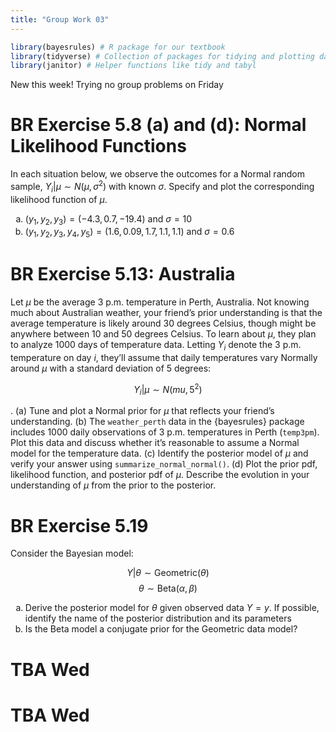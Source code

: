 ```yaml
---
title: "Group Work 03"
---
```


```r
library(bayesrules) # R package for our textbook
library(tidyverse) # Collection of packages for tidying and plotting data
library(janitor) # Helper functions like tidy and tabyl
```

::: callout-note
New this week! Trying no group problems on Friday
:::

# BR Exercise 5.8 (a) and (d): Normal Likelihood Functions

In each situation below, we observe the outcomes for a Normal random sample, $Y_i | \mu \sim N(\mu, \sigma^2)$ with known $\sigma$. Specify and plot the corresponding likelihood function of $\mu$.  

(a) $(y_1, y_2, y_3) = (-4.3, 0.7, -19.4)$ and $\sigma = 10$
(d) $(y_1, y_2, y_3, y_4, y_5) = (1.6, 0.09, 1.7, 1.1, 1.1)$ and $\sigma = 0.6$

# BR Exercise 5.13: Australia

Let $\mu$ be the average 3 p.m. temperature in Perth, Australia. Not knowing much about Australian weather, your friend’s prior understanding is that the average temperature is likely around 30 degrees Celsius, though might be anywhere between 10 and 50 degrees Celsius. To learn about $\mu$, they plan to analyze 1000 days of temperature data. Letting $Y_i$ denote the 3 p.m. temperature on day $i$, they’ll assume that daily temperatures vary Normally around $\mu$ with a standard deviation of 5 degrees:  

$$Y_i | \mu \sim N(mu, 5^2)$$

 .
(a) Tune and plot a Normal prior for $\mu$ that reflects your friend’s understanding.
(b) The `weather_perth` data in the {bayesrules} package includes 1000 daily observations of 3 p.m. temperatures in Perth (`temp3pm`). Plot this data and discuss whether it’s reasonable to assume a Normal model for the temperature data.
(c) Identify the posterior model of $\mu$ and verify your answer using `summarize_normal_normal()`.
(d) Plot the prior pdf, likelihood function, and posterior pdf of $\mu$. Describe the evolution in your understanding of $\mu$ from the prior to the posterior.

# BR Exercise 5.19

Consider the Bayesian model: 

$$Y|\theta \sim \text{Geometric}(\theta)$$
$$\theta \sim \text{Beta}(\alpha, \beta)$$

(a) Derive the posterior model for $\theta$ given observed data $Y = y$. If possible, identify the name of the posterior distribution and its parameters
(b) Is the Beta model a conjugate prior for the Geometric data model?

# TBA Wed

# TBA Wed
